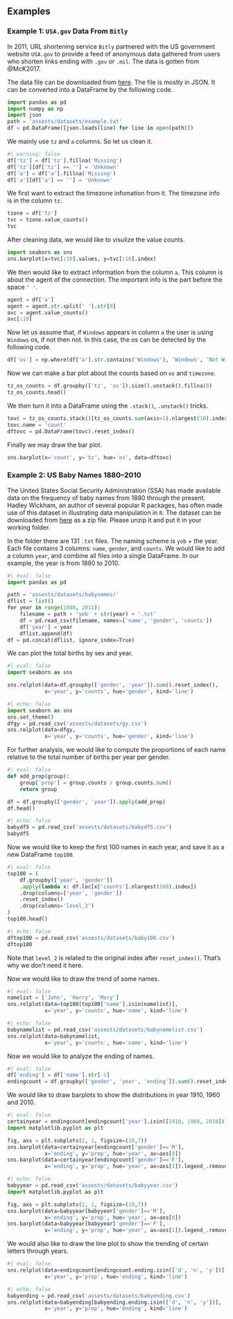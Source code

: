 ## Examples


### Example 1: `USA.gov` Data From `Bitly`
In 2011, URL shortening service `Bitly` partnered with the US government website
`USA.gov` to provide a feed of anonymous data gathered from users who shorten links
ending with `.gov` or `.mil`. The data is gotten from @McK2017.

The data file can be downloaded from [here](assests/datasets/example.txt). The file is mostly in JSON. It can be converted into a DataFrame by the following code.
```python
import pandas as pd
import numpy as np
import json
path = 'assests/datasets/example.txt'
df = pd.DataFrame([json.loads(line) for line in open(path)])
```
We mainly use `tz` and `a` columns. So let us clean it.

```python
#| warning: false
df['tz'] = df['tz'].fillna('Missing')
df['tz'][df['tz'] == ''] = 'Unknown'
df['a'] = df['a'].fillna('Missing')
df['a'][df['a'] == ''] = 'Unknown'
```


We first want to extract the timezone infomation from it. The timezone info is in the column `tz`.

```python
tzone = df['tz']
tvc = tzone.value_counts()
tvc
```
After cleaning data, we would like to visulize the value counts.

```python
import seaborn as sns
sns.barplot(x=tvc[:10].values, y=tvc[:10].index)
```

We then would like to extract information from the column `a`. This column is about the agent of the connection. The important info is the part before the space `' '`.


```python
agent = df['a']
agent = agent.str.split(' ').str[0]
avc = agent.value_counts()
avc[:10]
```

Now let us assume that, if `Windows` appears in column `a` the user is using `Windows` os, if not then not. In this case, the os can be detected by the following code.

```python
df['os'] = np.where(df['a'].str.contains('Windows'), 'Windows', 'Not Windows')
```

Now we can make a bar plot about the counts based on `os` and `timezone`.

```python

tz_os_counts = df.groupby(['tz', 'os']).size().unstack().fillna(0)
tz_os_counts.head()
```
We then turn it into a DataFrame using the `.stack()`, `.unstack()` tricks.

```python
tovc = tz_os_counts.stack()[tz_os_counts.sum(axis=1).nlargest(10).index]
tovc.name = 'count'
dftovc = pd.DataFrame(tovc).reset_index()
```
Finally we may draw the bar plot.

```python
sns.barplot(x='count', y='tz', hue='os', data=dftovc)
```

### Example 2: US Baby Names 1880–2010
The United States Social Security Administration (SSA) has made available data on
the frequency of baby names from 1880 through the present. Hadley Wickham, an
author of several popular R packages, has often made use of this dataset in illustrating data manipulation in `R`. The dataset can be downloaded from [here](assests/datasets/babynames.zip) as a zip file. Please unzip it and put it in your working folder.

In the folder there are 131 `.txt` files. The naming scheme is `yob` + the year. Each file contains 3 columns: `name`, `gender`, and `counts`. We would like to add a column `year`, and combine all files into a single DataFrame. In our example, the year is from 1880 to 2010.


```python
#| eval: false
import pandas as pd

path = 'assests/datasets/babynames/'
dflist = list()
for year in range(1880, 2011):
    filename = path + 'yob' + str(year) + '.txt'
    df = pd.read_csv(filename, names=['name', 'gender', 'counts'])
    df['year'] = year
    dflist.append(df)
df = pd.concat(dflist, ignore_index=True)
```

We can plot the total births by sex and year.

```python
#| eval: false
import seaborn as sns

sns.relplot(data=df.groupby(['gender', 'year']).sum().reset_index(),
            x='year', y='counts', hue='gender', kind='line')
```


```python
#| echo: false
import seaborn as sns
sns.set_theme()
dfgy = pd.read_csv('assests/datasets/gy.csv')
sns.relplot(data=dfgy,
            x='year', y='counts', hue='gender', kind='line')
```


For further analysis, we would like to compute the proportions of each name relative to the total number of births per year per gender. 

```python
#| eval: false
def add_prop(group):
    group['prop'] = group.counts / group.counts.sum()
    return group

df = df.groupby(['gender', 'year']).apply(add_prop)
df.head()
```

```python
#| echo: false
babydf5 = pd.read_csv('assests/datasets/babydf5.csv')
babydf5
```

Now we would like to keep the first 100 names in each year, and save it as a new DataFrame `top100`.

```python
#| eval: false
top100 = (
    df.groupby(['year', 'gender'])
    .apply(lambda x: df.loc[x['counts'].nlargest(100).index])
    .drop(columns=['year', 'gender'])
    .reset_index()
    .drop(columns='level_2')
)
top100.head()
```

```python
#| echo: false
dftop100 = pd.read_csv('assests/datasets/baby100.csv')
dftop100
```

Note that `level_2` is related to the original index after `reset_index()`. That's why we don't need it here.

Now we would like to draw the trend of some names.

```python
#| eval: false
namelist = ['John', 'Harry', 'Mary']
sns.relplot(data=top100[top100['name'].isin(namelist)],
            x='year', y='counts', hue='name', kind='line')
```

```python
#| echo: false
babynamelist = pd.read_csv('assests/datasets/babynamelist.csv')
sns.relplot(data=babynamelist,
            x='year', y='counts', hue='name', kind='line')
```


Now we would like to analyze the ending of names.

```python
#| eval: false
df['ending'] = df['name'].str[-1]
endingcount = df.groupby(['gender', 'year', 'ending']).sum().reset_index()
```
We would like to draw barplots to show the distributions in year 1910, 1960 and 2010.

```python
#| eval: false
certainyear = endingcount[endingcount['year'].isin([1910, 1960, 2010])]
import matplotlib.pyplot as plt

fig, axs = plt.subplots(2, 1, figsize=(10,7))
sns.barplot(data=certainyear[endingcount['gender']=='M'],
            x='ending', y='prop', hue='year', ax=axs[0])
sns.barplot(data=certainyear[endingcount['gender']=='F'],
            x='ending', y='prop', hue='year', ax=axs[1]).legend_.remove()
```

```python
#| echo: false
babyyear = pd.read_csv('assests/datasets/babyyear.csv')
import matplotlib.pyplot as plt

fig, axs = plt.subplots(2, 1, figsize=(10,7))
sns.barplot(data=babyyear[babyyear['gender']=='M'],
            x='ending', y='prop', hue='year', ax=axs[0])
sns.barplot(data=babyyear[babyyear['gender']=='F'],
            x='ending', y='prop', hue='year', ax=axs[1]).legend_.remove()
```

We would also like to draw the line plot to show the trending of certain letters through years.

```python
#| eval: false
sns.relplot(data=endingcount[endingcount.ending.isin(['d', 'n', 'y'])],
            x='year', y='prop', hue='ending', kind='line')
```

```python
#| echo: false
babyending = pd.read_csv('assests/datasets/babyending.csv')
sns.relplot(data=babyending[babyending.ending.isin(['d', 'n', 'y'])],
            x='year', y='prop', hue='ending', kind='line')
```



<!-- 
### Example 3: USDA Food Database


### Example 4: 2012 Federal Election Commission Database -->